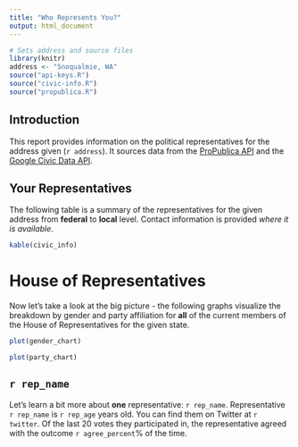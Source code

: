 ```yaml
---
title: "Who Represents You?"
output: html_document
---
```


```r
# Sets address and source files
library(knitr)
address <- "Snoqualmie, WA"
source("api-keys.R")
source("civic-info.R")
source("propublica.R")
```

## Introduction

This report provides information on the political representatives for the address given (`r address`). It sources data from the [ProPublica API](https://projects.propublica.org/api-docs/congress-api/) and the [Google Civic Data API](https://developers.google.com/civic-information/).

## Your Representatives

The following table is a summary of the representatives for the given address from **federal** to **local** level. Contact information is provided _where it is available_.

```r
kable(civic_info)
```

# House of Representatives

Now let's take a look at the big picture - the following graphs visualize the breakdown by gender and party affiliation for **all** of the current members of the House of Representatives for the given state.

```r
plot(gender_chart)
```

```r
plot(party_chart)
```

## `r rep_name`

Let's learn a bit more about **one** representative: `r rep_name`. Representative `r rep_name` is `r rep_age` years old. You can find them on Twitter at `r twitter`. Of the last 20 votes they participated in, the representative agreed with the outcome `r agree_percent`% of the time.